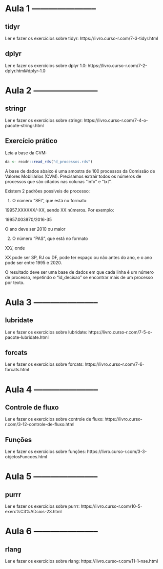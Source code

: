 # Aula 1 -----------------------

## tidyr

Ler e fazer os exercícios sobre tidyr: https://livro.curso-r.com/7-3-tidyr.html

## dplyr

Ler e fazer os exercícios sobre dplyr 1.0: https://livro.curso-r.com/7-2-dplyr.html#dplyr-1.0

# Aula 2 -----------------------

## stringr

Ler e fazer os exercícios sobre stringr: https://livro.curso-r.com/7-4-o-pacote-stringr.html


## Exercício prático

Leia a base da CVM:

```r
da <- readr::read_rds("d_processos.rds")
```

A base de dados abaixo é uma amostra de 100 processos da Comissão de Valores Mobiliários (CVM). Precisamos extrair todos os números de processos que são citados nas colunas "info" e "txt". 

Existem 2 padrões possíveis de processo:

1. O número "SEI", que está no formato

19957.XXXXXX/<ANO>-XX, sendo XX números. Por exemplo:

19957.003870/2016-35

O ano deve ser 2010 ou maior

2. O número "PAS", que está no formato

XX<ANO>/<Número>, onde

XX pode ser SP, RJ ou DF, pode ter espaço ou não antes do ano, e o ano pode ser entre 1995 e 2020.

O resultado deve ser uma base de dados em que cada linha é um número de processo, repetindo o "id_decisao" se encontrar mais de um processo por texto.

# Aula 3 -----------------------

## lubridate

Ler e fazer os exercícios sobre lubridate: https://livro.curso-r.com/7-5-o-pacote-lubridate.html

## forcats

Ler e fazer os exercícios sobre forcats: https://livro.curso-r.com/7-6-forcats.html

# Aula 4 -----------------------

## Controle de fluxo

Ler e fazer os exercícios sobre controle de fluxo: https://livro.curso-r.com/3-12-controle-de-fluxo.html

## Funções

Ler e fazer os exercícios sobre funções: https://livro.curso-r.com/3-3-objetosFuncoes.html

# Aula 5 -----------------------

## purrr

Ler e fazer os exercícios sobre purrr: https://livro.curso-r.com/10-5-exerc%C3%ADcios-23.html

# Aula 6 -----------------------

## rlang

Ler e fazer os exercícios sobre rlang: https://livro.curso-r.com/11-1-nse.html

